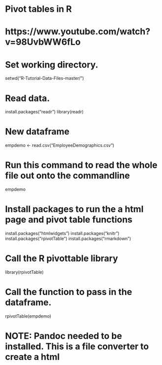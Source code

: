 # Pivot tables in R
# https://www.youtube.com/watch?v=98UvbWW6fLo

# Set working directory.
setwd("R-Tutorial-Data-Files-master/")

# Read data.
install.packages("readr")
library(readr)

# New dataframe
empdemo <- read.csv("EmployeeDemographics.csv")

# Run this command to read the whole file out onto the commandline
empdemo

# Install packages to run the a html page and pivot table functions
install.packages("htmlwidgets")
install.packages("knitr")
install.packages("rpivotTable")
install.packages("rmarkdown")

# Call the R pivottable library
library(rpivotTable)

# Call the function to pass in the dataframe.
rpivotTable(empdemo)

# NOTE: Pandoc needed to be installed. This is a file converter to create a html

